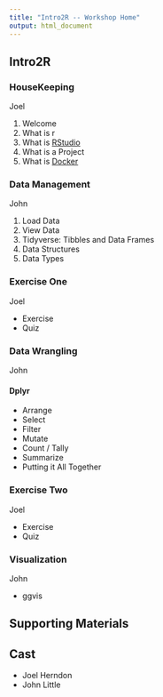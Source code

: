 ```yaml
---
title: "Intro2R -- Workshop Home"
output: html_document
---
```


## Intro2R

### HouseKeeping

Joel

1. Welcome  
2. What is r 
3. What is [RStudio](https://www.rstudio.com/) 
4. What is a Project
5. What is [Docker](https://vm-manage.oit.duke.edu/containers/rstudio)

### Data Management

John

1. Load Data
1. View Data
1. Tidyverse:  Tibbles and Data Frames
1. Data Structures
1. Data Types

### Exercise One

Joel

- Exercise
- Quiz

### Data Wrangling

John

#### Dplyr

- Arrange
- Select
- Filter
- Mutate
- Count / Tally
- Summarize
- Putting it All Together

### Exercise Two

Joel

- Exercise
- Quiz

### Visualization

John

- ggvis

## Supporting Materials


## Cast

- Joel Herndon
- John Little


